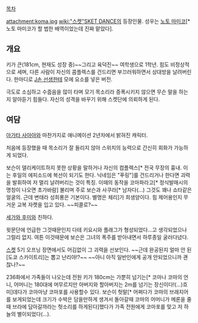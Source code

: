 [[목차]]

attachment:koma.jpg
[[wiki:"스켓"SKET DANCE]]의 등장인물. 성우는 [[노토 마미코]][* 노토 마미코가 할 법한 배역이었는데 진짜 맡았다].

== 개요 ==
키가 큰(181cm, 현재도 성장 중)~~그리고 육덕진~~ 여학생으로 1학년. 힘도 비정상적으로 세며, 다른 사람이 자신의 콤플렉스를 건드리면 부끄러워하면서 상대방을 날려버린다. 한마디로 [[J손 선생]]한테 모에 요소를 넣은 버전.

극도로 소심하고 수줍음을 많이 타며 모기 목소리라 증폭시키지 않으면 무슨 말을 하는지 알아듣기 힘들다. 자신의 성격을 바꾸기 위해 스켓단에 의뢰하게 된다.

== 여담 ==

[[아가타 사아야]]와 마찬가지로 애니메이션 2년차에서 밝혀진 캐릭터.

처음에 등장했을 때 목소리가 잘 들리지 않아 스위치의 능력으로 간신히 회화가 가능하게 되었다.

보슨이 델리케이트하지 못한 상황을 말하거나 자신의 컴플렉스[* 전국 무장의 흉내. 이는 후일의 에피소드에 복선이 되기도 한다. 닉네임은 "푸링"]를 건드리거나 한다면 괴력을 발휘하여 저 멀리 날려버리는 것이 특징. 이때의 동작을 코마파라고[* 정식발매시의 명칭이 나오면 초가바람] 불리며 주로 보슨과 사쿠라[* 남자다(...) 그것도 꽤나 쇼타같은 얼굴의. 근데 변태라 성희롱은 기본이다. 별명은 체리]가 희생양이다. 힘 제어용인지 무거운 교복 자켓을 입고 있다. ~~피콜로?~~

[[세가와 후미]]와 친하다.

윗문단에 언급한 그것때문인지 다테 키요시와 플래그가 형성되었다...고 생각되었으나 그럴리 없지. 여튼 이것때문에 보슨은 그녀의 폭주를 받아내면서 하루종일 굴러다녔다.

[[스켓]] 5기 오프닝 장면에서도 어김없이 그 괴력을 선보인다. ~~근데 완공된지 얼마 안 된 [도쿄 스카이트리]는 뽑고 난리야!?~~ ~~아니 아직 일반인에게 공개 안되었으니까 괜찮나?~~

236화에서 가족들이 나오는데 전원 키가 180cm는 가뿐히 넘기는[* 코마나 코마의 언니, 어머니는 180대에 머무르지만 아버지와 할아버지는 2m를 넘기는 장신이다!(...)흐미]데다가 코마마냥 코마포를 사용할수 있다. 보슨이 헛말[* 어쩌다가 코마의 브래지어를 보게되었는데 크기가 수박은 담을만하게 생겨서 돌아갈때 코마의 어머니가 메론을 줄때 브라에 담아갈까라는 헛소리를 하게된다]했다가 가족 전원에게 코마포를 맞고 저 하늘의 별이되었다(...).
